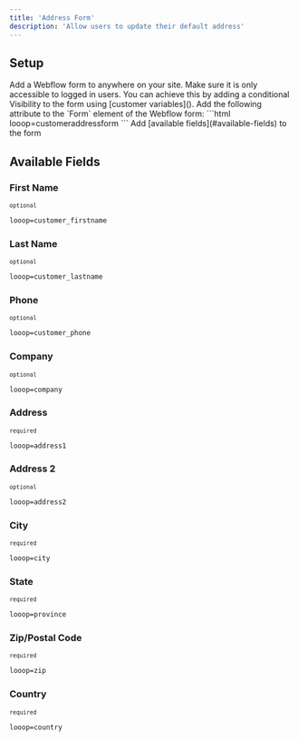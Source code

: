 ```yaml
---
title: 'Address Form'
description: 'Allow users to update their default address'
---
```


## Setup
<Steps>
<Step title="Address Form">
Add a Webflow form to anywhere on your site. Make sure it is only accessible to logged in users. You can achieve this by adding a conditional Visibility to the form using [customer variables]().
</Step>
<Step title="Address Form - Attribute">
 Add the following attribute to the `Form` element of the Webflow form:
    ```html
    looop=customeraddressform
    ```
</Step>
<Step title="Address Form - Fields">
Add [available fields](#available-fields) to the form
</Step>
</Steps>

## Available Fields 

### First Name 
<sup>`optional`</sup>
```html
looop=customer_firstname
```
### Last Name
<sup>`optional`</sup>
```html
looop=customer_lastname
```
### Phone
<sup>`optional`</sup>
```html
looop=customer_phone
```
### Company
<sup>`optional`</sup>
```html
looop=company
```

### Address
<sup>`required`</sup>
```html
looop=address1
```
### Address 2
<sup>`optional`</sup>
```html
looop=address2
```
### City
<sup>`required`</sup>
```html
looop=city
```
### State
<sup>`required`</sup>
```html
looop=province
```
### Zip/Postal Code
<sup>`required`</sup>
```html
looop=zip
```
### Country
<sup>`required`</sup>
```html
looop=country
```

